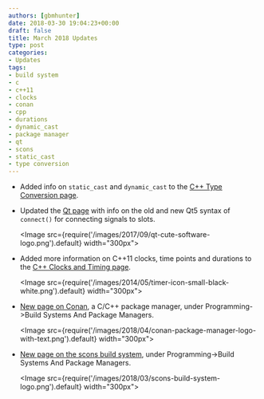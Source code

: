 ```yaml
---
authors: [gbmhunter]
date: 2018-03-30 19:04:23+00:00
draft: false
title: March 2018 Updates
type: post
categories:
- Updates
tags:
- build system
- c
- c++11
- clocks
- conan
- cpp
- durations
- dynamic_cast
- package manager
- qt
- scons
- static_cast
- type conversion
---
```


* Added info on `static_cast` and `dynamic_cast` to the [C++ Type Conversion page](/programming/languages/c-plus-plus/type-conversion).

* Updated the [Qt page](/programming/languages/c-plus-plus/qt/) with info on the old and new Qt5 syntax of `connect()` for connecting signals to slots.

	<Image src={require('/images/2017/09/qt-cute-software-logo.png').default} width="300px"></Image>

* Added more information on C++11 clocks, time points and durations to the [C++ Clocks and Timing page](/programming/languages/c-plus-plus/clocks-and-timing).  

	<Image src={require('/images/2014/05/timer-icon-small-black-white.png').default} width="300px"></Image>

* [New page on Conan](/programming/build-systems-and-package-managers/conan/), a C/C++ package manager, under Programming->Build Systems And Package Managers.  

	<Image src={require('/images/2018/04/conan-package-manager-logo-with-text.png').default} width="300px"></Image>

* [New page on the scons build system](/programming/build-systems-and-package-managers/scons), under Programming->Build Systems And Package Managers.  

	<Image src={require('/images/2018/03/scons-build-system-logo.png').default} width="300px"></Image>